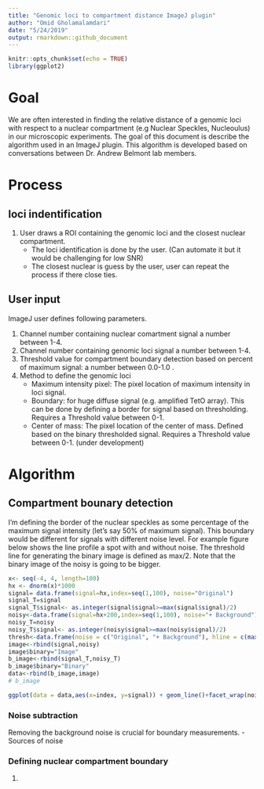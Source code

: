 ```yaml
---
title: "Genomic loci to compartment distance ImageJ plugin"
author: "Omid Gholamalamdari"
date: "5/24/2019"
output: rmarkdown::github_document
---
```

```r
knitr::opts_chunk$set(echo = TRUE)
library(ggplot2)
```
# Goal
We are often interested in finding the relative distance of a genomic loci with respect to a nuclear compartment (e.g Nuclear Speckles, Nucleoulus) in our microscopic experiments. The goal of this document is describe the algorithm used in an ImageJ plugin. This algorithm is developed based on conversations between Dr. Andrew Belmont lab members.

# Process
## loci indentification
1. User draws a ROI containing the genomic loci and the closest nuclear compartment.
    - The loci identification is done by the user. (Can automate it but it would be challenging for low SNR)
    - The closest nuclear is guess by the user, user can repeat the process if there close ties.
    
## User input
ImageJ user defines following parameters.

1. Channel number containing nuclear comartment signal a number between 1-4.
1. Channel number containing genomic loci signal a number between 1-4.
1. Threshold value for compartment boundary detection based on percent of maximum signal: a number between 0.0-1.0 .
1. Method to define the genomic loci
    - Maximum intensity pixel: The pixel location of maximum intensity in loci signal.
    - Boundary: for huge diffuse signal (e.g. amplified TetO array). This can be done by defining a border for signal based on thresholding. Requires a Threshold value between 0-1.
    - Center of mass: The pixel location of the center of mass. Defined based on the binary thresholded signal. Requires a Threshold value between 0-1. (under development)

# Algorithm
## Compartment bounary detection
I'm defining the border of the nuclear speckles as some percentage of the maximum signal intensity (let's say 50% of maximum signal). This boundary would be different for signals with different noise level. For example figure below shows the line profile a spot with and without noise. The threshold line for generating the binary image is defined as max/2. Note that the binary image of the noisy is going to be bigger.
```r
x<- seq(-4, 4, length=100)
hx <- dnorm(x)*1000
signal= data.frame(signal=hx,index=seq(1,100), noise="Original")
signal_T=signal
signal_T$signal<- as.integer(signal$signal>=max(signal$signal)/2)
noisy<-data.frame(signal=hx+200,index=seq(1,100), noise="+ Background")
noisy_T=noisy
noisy_T$signal<- as.integer(noisy$signal>=max(noisy$signal)/2)
thresh<-data.frame(noise = c("Original", "+ Background"), hline = c(max(signal$signal)/2,max(noisy$signal)/2))
image<-rbind(signal,noisy)
image$binary="Image"
b_image<-rbind(signal_T,noisy_T)
b_image$binary="Binary"
data<-rbind(b_image,image)
# b_image

ggplot(data = data,aes(x=index, y=signal)) + geom_line()+facet_wrap(noise~binary,scales = "free")# + geom_hline(data= thresh,aes(yintercept=hline), linetype="dashed", color = "red")
```

### Noise subtraction 

Removing the background noise is crucial for boundary measurements. 
- Sources of noise



    

  




### Defining nuclear compartment boundary
1. 
